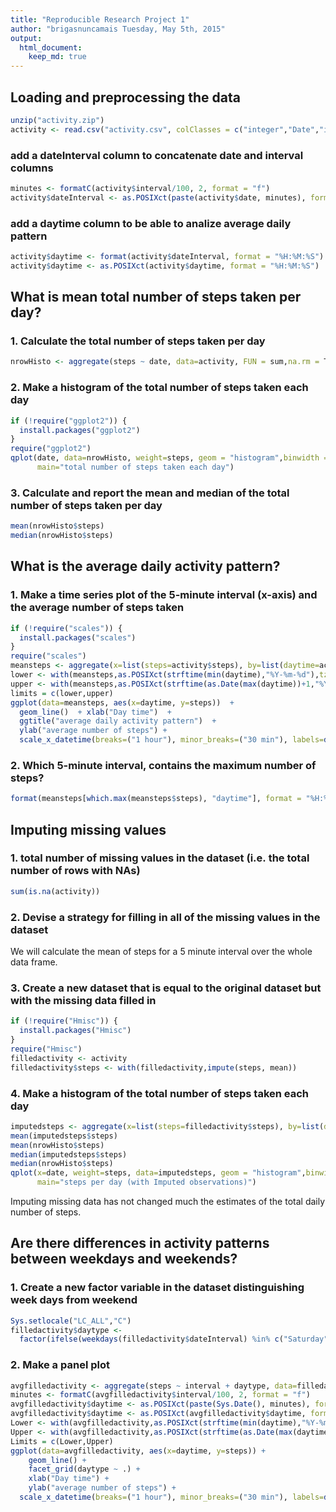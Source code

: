 ```yaml
---
title: "Reproducible Research Project 1"
author: "brigasnuncamais Tuesday, May 5th, 2015"
output: 
  html_document:
    keep_md: true
---
```



## Loading and preprocessing the data
```r
unzip("activity.zip")
activity <- read.csv("activity.csv", colClasses = c("integer","Date","integer"), stringsAsFactors = FALSE)
```

### add a dateInterval column to concatenate date and interval columns 
```r
minutes <- formatC(activity$interval/100, 2, format = "f")
activity$dateInterval <- as.POSIXct(paste(activity$date, minutes), format = "%Y-%m-%d %H.%M", tz = "CET")
```

### add a daytime column to be able to analize average daily pattern  
```r
activity$daytime <- format(activity$dateInterval, format = "%H:%M:%S")
activity$daytime <- as.POSIXct(activity$daytime, format = "%H:%M:%S")
```

## What is mean total number of steps taken per day?

### 1. Calculate the total number of steps taken per day 
```r
nrowHisto <- aggregate(steps ~ date, data=activity, FUN = sum,na.rm = T)
```

### 2. Make a histogram of the total number of steps taken each day
```r
if (!require("ggplot2")) {
  install.packages("ggplot2")
}
require("ggplot2")
qplot(date, data=nrowHisto, weight=steps, geom = "histogram",binwidth = .1,
      main="total number of steps taken each day")

```

### 3. Calculate and report the mean and median of the total number of steps taken per day
```r
mean(nrowHisto$steps)
median(nrowHisto$steps)
```
## What is the average daily activity pattern?

### 1. Make a time series plot of the 5-minute interval (x-axis) and the average number of steps taken 
```r
if (!require("scales")) {
  install.packages("scales")
}
require("scales")
meansteps <- aggregate(x=list(steps=activity$steps), by=list(daytime=activity$daytime), FUN = mean,na.rm=TRUE)
lower <- with(meansteps,as.POSIXct(strftime(min(daytime),"%Y-%m-%d"),tz="CET"))
upper <- with(meansteps,as.POSIXct(strftime(as.Date(max(daytime))+1,"%Y-%m-%d"))-300)
limits = c(lower,upper)
ggplot(data=meansteps, aes(x=daytime, y=steps))  +
  geom_line()  + xlab("Day time")  +
  ggtitle("average daily activity pattern")  +
  ylab("average number of steps") +
  scale_x_datetime(breaks=("1 hour"), minor_breaks=("30 min"), labels=date_format("%H:%M"),limits=limits)
```

### 2. Which 5-minute interval, contains the maximum number of steps? 
```r
format(meansteps[which.max(meansteps$steps), "daytime"], format = "%H:%M")
```

## Imputing missing values

### 1. total number of missing values in the dataset (i.e. the total number of rows with NAs) 
```r
sum(is.na(activity))
```

### 2. Devise a strategy for filling in all of the missing values in the dataset 
We will calculate the mean of steps for a 5 minute interval over the whole data frame.

### 3. Create a new dataset that is equal to the original dataset but with the missing data filled in 
```r
if (!require("Hmisc")) {
  install.packages("Hmisc")
}
require("Hmisc")
filledactivity <- activity
filledactivity$steps <- with(filledactivity,impute(steps, mean))
```

### 4. Make a histogram of the total number of steps taken each day 
```r
imputedsteps <- aggregate(x=list(steps=filledactivity$steps), by=list(date=filledactivity$date), FUN = sum)
mean(imputedsteps$steps)
mean(nrowHisto$steps)
median(imputedsteps$steps)
median(nrowHisto$steps)
qplot(x=date, weight=steps, data=imputedsteps, geom = "histogram",binwidth = .1,
      main="steps per day (with Imputed observations)")
```

Imputing missing data has not changed much the estimates of the total daily number of steps.

## Are there differences in activity patterns between weekdays and weekends?

### 1. Create a new factor variable in the dataset distinguishing week days from weekend
```r
Sys.setlocale("LC_ALL","C")
filledactivity$daytype <- 
  factor(ifelse(weekdays(filledactivity$dateInterval) %in% c("Saturday","Sunday"),"weekend", "weekday"))
```

### 2. Make a panel plot 
```r
avgfilledactivity <- aggregate(steps ~ interval + daytype, data=filledactivity, mean)
minutes <- formatC(avgfilledactivity$interval/100, 2, format = "f")
avgfilledactivity$daytime <- as.POSIXct(paste(Sys.Date(), minutes), format = "%Y-%m-%d %H.%M", tz = "CET")
avgfilledactivity$daytime <- as.POSIXct(avgfilledactivity$daytime, format = "%H:%M:%S")
Lower <- with(avgfilledactivity,as.POSIXct(strftime(min(daytime),"%Y-%m-%d"),tz="CET"))
Upper <- with(avgfilledactivity,as.POSIXct(strftime(as.Date(max(daytime))+1,"%Y-%m-%d"))-300)
Limits = c(Lower,Upper)
ggplot(data=avgfilledactivity, aes(x=daytime, y=steps)) + 
    geom_line() + 
    facet_grid(daytype ~ .) +
    xlab("Day time") + 
    ylab("average number of steps") +
  scale_x_datetime(breaks=("1 hour"), minor_breaks=("30 min"), labels=date_format("%H:%M"),limits=Limits)
```
